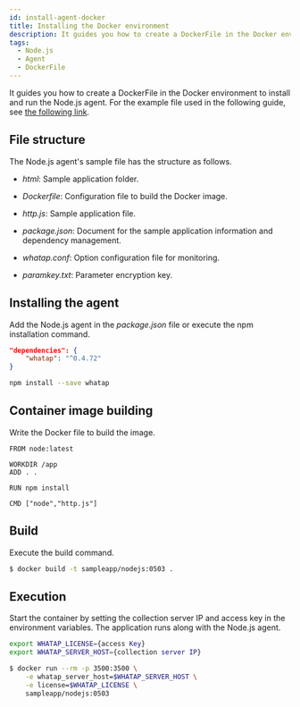 ```yaml
---
id: install-agent-docker
title: Installing the Docker environment
description: It guides you how to create a DockerFile in the Docker environment to install and run the Node.js agent.
tags:
  - Node.js
  - Agent
  - DockerFile
---
```


It guides you how to create a DockerFile in the Docker environment to install and run the Node.js agent. For the example file used in the following guide, see [the following link](https://github.com/whatap/nodejs_sample_application/tree/main/simple_http).

## File structure

The Node.js agent's sample file has the structure as follows.

- _html_: Sample application folder.

- _Dockerfile_: Configuration file to build the Docker image.

- _http.js_: Sample application file.

- _package.json_: Document for the sample application information and dependency management.

- _whatap.conf_: Option configuration file for monitoring.

- _paramkey.txt_: Parameter encryption key.

## Installing the agent

Add the Node.js agent in the _package.json_ file or execute the npm installation command.

```json title='package.json'
"dependencies": {
    "whatap": "^0.4.72"
}
```

```bash
npm install --save whatap
```

## Container image building

Write the Docker file to build the image.

```docker title='Dockerfile'
FROM node:latest

WORKDIR /app
ADD . .

RUN npm install

CMD ["node","http.js"]
```

## Build

Execute the build command.

```bash
$ docker build -t sampleapp/nodejs:0503 .
```

## Execution

Start the container by setting the collection server IP and access key in the environment variables. The application runs along with the Node.js agent.

```bash
export WHATAP_LICENSE={access Key}
export WHATAP_SERVER_HOST={collection server IP}

$ docker run --rm -p 3500:3500 \
    -e whatap_server_host=$WHATAP_SERVER_HOST \
    -e license=$WHATAP_LICENSE \
    sampleapp/nodejs:0503
```

